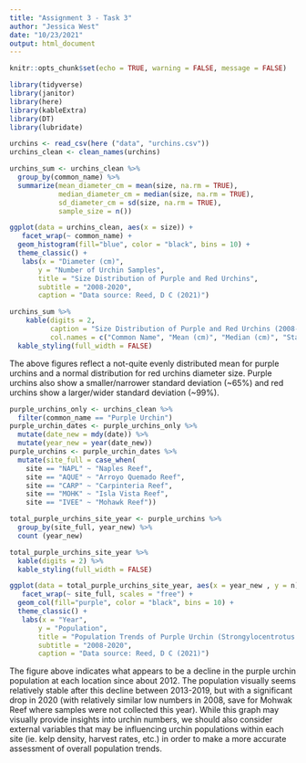 ```yaml
---
title: "Assignment 3 - Task 3"
author: "Jessica West"
date: "10/23/2021"
output: html_document
---
```


```r
knitr::opts_chunk$set(echo = TRUE, warning = FALSE, message = FALSE)

library(tidyverse)
library(janitor)
library(here)
library(kableExtra)
library(DT)
library(lubridate)
```

```r
urchins <- read_csv(here ("data", "urchins.csv"))
urchins_clean <- clean_names(urchins)
```

```r
urchins_sum <- urchins_clean %>% 
  group_by(common_name) %>% 
  summarize(mean_diameter_cm = mean(size, na.rm = TRUE),
            median_diameter_cm = median(size, na.rm = TRUE),
            sd_diameter_cm = sd(size, na.rm = TRUE),
            sample_size = n())

ggplot(data = urchins_clean, aes(x = size)) + 
   facet_wrap(~ common_name) +
  geom_histogram(fill="blue", color = "black", bins = 10) +
  theme_classic() +
   labs(x = "Diameter (cm)", 
       y = "Number of Urchin Samples", 
       title = "Size Distribution of Purple and Red Urchins",
       subtitle = "2008-2020",
       caption = "Data source: Reed, D C (2021)")

urchins_sum %>% 
    kable(digits = 2,
          caption = "Size Distribution of Purple and Red Urchins (2008-2020)", 
          col.names = c("Common Name", "Mean (cm)", "Median (cm)", "Standard Deviation (cm)", "Sample Size")) %>%
  kable_styling(full_width = FALSE)
```


The above figures reflect a not-quite evenly distributed mean for purple urchins and a normal distribution for red urchins diameter size. Purple urchins also show a smaller/narrower standard deviation (~65%) and red urchins show a larger/wider standard deviation (~99%).


```r
purple_urchins_only <- urchins_clean %>% 
  filter(common_name == "Purple Urchin")
purple_urchin_dates <- purple_urchins_only %>% 
  mutate(date_new = mdy(date)) %>% 
  mutate(year_new = year(date_new))
purple_urchins <- purple_urchin_dates %>%
  mutate(site_full = case_when(
    site == "NAPL" ~ "Naples Reef",
    site == "AQUE" ~ "Arroyo Quemado Reef",
    site == "CARP" ~ "Carpinteria Reef",
    site == "MOHK" ~ "Isla Vista Reef",
    site == "IVEE" ~ "Mohawk Reef"))
```

```r
total_purple_urchins_site_year <- purple_urchins %>% 
  group_by(site_full, year_new) %>% 
  count (year_new)
```

```r
total_purple_urchins_site_year %>% 
  kable(digits = 2) %>%
  kable_styling(full_width = FALSE)
```

```r
ggplot(data = total_purple_urchins_site_year, aes(x = year_new , y = n)) + 
   facet_wrap(~ site_full, scales = "free") +
  geom_col(fill="purple", color = "black", bins = 10) +
  theme_classic() +
   labs(x = "Year", 
       y = "Population", 
       title = "Population Trends of Purple Urchin (Strongylocentrotus purpuratus)",
       subtitle = "2008-2020",
       caption = "Data source: Reed, D C (2021)")
```

The figure above indicates what appears to be a decline in the purple urchin population at each location since about 2012. The population visually seems relatively stable after this decline between 2013-2019, but with a significant drop in 2020 (with relatively similar low numbers in 2008, save for Mohwak Reef where samples were not collected this year). While this graph may visually provide insights into urchin numbers, we should also consider external variables that may be influencing urchin populations within each site (ie. kelp density, harvest rates, etc.) in order to make a more accurate assessment of overall population trends.

